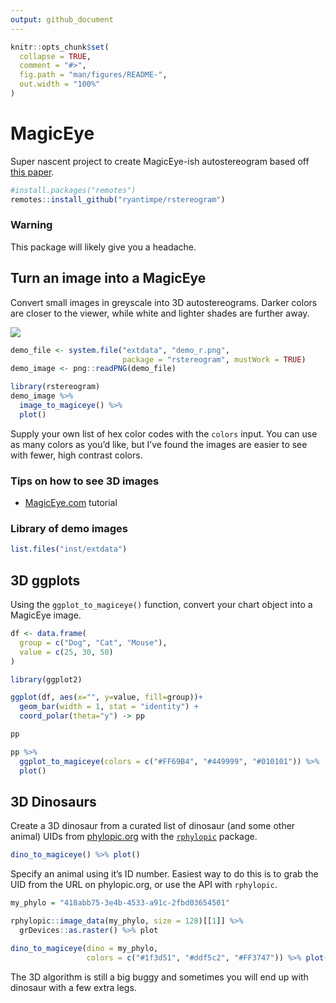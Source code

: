 ```yaml
---
output: github_document
---
```


<!-- README.md is generated from README.Rmd. Please edit that file -->

```r
knitr::opts_chunk$set(
  collapse = TRUE,
  comment = "#>",
  fig.path = "man/figures/README-",
  out.width = "100%"
)
```

# MagicEye

Super nascent project to create MagicEye-ish autostereogram based off [this paper](https://www2.cs.sfu.ca/CourseCentral/414/li/material/refs/SIRDS-Computer-94.pdf).

```r
#install.packages("remotes")
remotes::install_github("ryantimpe/rstereogram")
```

### Warning

This package will likely give you a headache.

## Turn an image into a MagicEye

Convert small images in greyscale into 3D autostereograms. Darker colors are closer to the viewer, while white and lighter shades are further away.

<div style="width:200px">
![](inst/extdata/demo_r.png)
</div>

```r
demo_file <- system.file("extdata", "demo_r.png",
                         package = "rstereogram", mustWork = TRUE)
demo_image <- png::readPNG(demo_file)

library(rstereogram)
demo_image %>%
  image_to_magiceye() %>%
  plot()

```

Supply your own list of hex color codes with the `colors` input. You can use as many colors as you'd like, but I've found the images are easier to see with fewer, high contrast colors.

### Tips on how to see 3D images

- [MagicEye.com](https://www.magiceye.com/avada_faq/help-how-do-i-see-in-3d/) tutorial

### Library of demo images

```r
list.files("inst/extdata")
```

## 3D ggplots

Using the `ggplot_to_magiceye()` function, convert your chart object into a MagicEye image.

```r
df <- data.frame(
  group = c("Dog", "Cat", "Mouse"),
  value = c(25, 30, 50)
)

library(ggplot2)

ggplot(df, aes(x="", y=value, fill=group))+
  geom_bar(width = 1, stat = "identity") +
  coord_polar(theta="y") -> pp

pp
```

```r
pp %>% 
  ggplot_to_magiceye(colors = c("#FF69B4", "#449999", "#010101")) %>% 
  plot()

```

## 3D Dinosaurs

Create a 3D dinosaur from a curated list of dinosaur (and some other animal) UIDs from [phylopic.org](http://phylopic.org/) with the [`rphylopic`](https://github.com/sckott/rphylopic) package.

```r
dino_to_magiceye() %>% plot()
```

Specify an animal using it's ID number. Easiest way to do this is to grab the UID from the URL on phylopic.org, or use the API with `rphylopic`.

```r
my_phylo = "418abb75-3e4b-4533-a91c-2fbd03654501"

rphylopic::image_data(my_phylo, size = 128)[[1]] %>% 
  grDevices::as.raster() %>% plot
```

```r
dino_to_magiceye(dino = my_phylo,
                 colors = c("#1f3d51", "#ddf5c2", "#FF3747")) %>% plot()
```

The 3D algorithm is still a big buggy and sometimes you will end up with dinosaur with a few extra legs.

